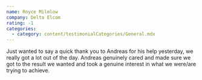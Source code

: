 ```yaml
---
name: Royce Milmlow
company: Delta Elcom
rating: -1
categories:
  - category: content/testimonialCategories/General.mdx
---
```


Just wanted to say a quick thank you to Andreas for his help yesterday, we really got a lot out of the day. Andreas genuinely cared and made sure we got to the result we wanted and took a genuine interest in what we were/are trying to achieve.
